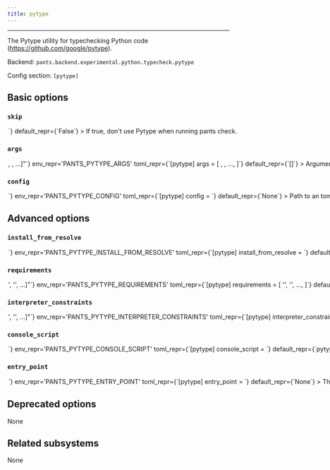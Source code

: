 ```yaml
---
title: pytype
---
```



---

The Pytype utility for typechecking Python code (https://github.com/google/pytype).

Backend: <span className="color--primary">`pants.backend.experimental.python.typecheck.pytype`</span>

Config section: <span className="color--primary">`[pytype]`</span>

<span className={styles.options}>

## Basic options

### `skip`

<Option
  cli_repr={`--[no-]pytype-skip`}
  env_repr='PANTS_PYTYPE_SKIP'
  toml_repr={`[pytype]
skip = <bool>`}
  default_repr={`False`}
>

If true, don&#x27;t use Pytype when running `pants check`.

</Option>

### `args`

<Option
  cli_repr={`--pytype-args="[<shell_str>, <shell_str>, ...]"`}
  env_repr='PANTS_PYTYPE_ARGS'
  toml_repr={`[pytype]
args = [
    <shell_str>,
    <shell_str>,
    ...,
]`}
  default_repr={`[]`}
>

Arguments to pass directly to Pytype, e.g. `--pytype-args='--version'`.

</Option>

### `config`

<Option
  cli_repr={`--pytype-config=<file_option>`}
  env_repr='PANTS_PYTYPE_CONFIG'
  toml_repr={`[pytype]
config = <file_option>`}
  default_repr={`None`}
>

Path to an toml config file understood by Pytype (https://github.com/google/pytype#config-file).

</Option>

## Advanced options

### `install_from_resolve`

<Option
  cli_repr={`--pytype-install-from-resolve=<str>`}
  env_repr='PANTS_PYTYPE_INSTALL_FROM_RESOLVE'
  toml_repr={`[pytype]
install_from_resolve = <str>`}
  default_repr={`None`}
>

If specified, install the tool using the lockfile for this named resolve.

This resolve must be defined in `[python].resolves`, as described in https://www.pantsbuild.org/v2.19/docs/python-third-party-dependencies#user-lockfiles.

The resolve&#x27;s entire lockfile will be installed, unless specific requirements are listed via the `requirements` option, in which case only those requirements will be installed. This is useful if you don&#x27;t want to invalidate the tool&#x27;s outputs when the resolve incurs changes to unrelated requirements.

If unspecified, and the `lockfile` option is unset, the tool will be installed using the default lockfile shipped with Pants.

If unspecified, and the `lockfile` option is set, the tool will use the custom `pytype` &#x22;tool lockfile&#x22; generated from the `version` and `extra_requirements` options. But note that this mechanism is deprecated.

</Option>

### `requirements`

<Option
  cli_repr={`--pytype-requirements="['<str>', '<str>', ...]"`}
  env_repr='PANTS_PYTYPE_REQUIREMENTS'
  toml_repr={`[pytype]
requirements = [
    '<str>',
    '<str>',
    ...,
]`}
  default_repr={`[]`}
>

If `install_from_resolve` is specified, install these requirements, at the versions provided by the specified resolve&#x27;s lockfile.

Values can be pip-style requirements (e.g., `tool` or `tool==1.2.3` or `tool>=1.2.3`), or addresses of `python_requirement` targets (or targets that generate or depend on `python_requirement` targets).

The lockfile will be validated against the requirements - if a lockfile doesn&#x27;t provide the requirement (at a suitable version, if the requirement specifies version constraints) Pants will error.

If unspecified, install the entire lockfile.

</Option>

### `interpreter_constraints`

<Option
  cli_repr={`--pytype-interpreter-constraints="['<str>', '<str>', ...]"`}
  env_repr='PANTS_PYTYPE_INTERPRETER_CONSTRAINTS'
  toml_repr={`[pytype]
interpreter_constraints = [
    '<str>',
    '<str>',
    ...,
]`}
  default_repr={`[\n  "CPython>=3.7,<3.10"\n]`}
>

Python interpreter constraints for this tool.

</Option>

### `console_script`

<Option
  cli_repr={`--pytype-console-script=<str>`}
  env_repr='PANTS_PYTYPE_CONSOLE_SCRIPT'
  toml_repr={`[pytype]
console_script = <str>`}
  default_repr={`pytype`}
>

The console script for the tool. Using this option is generally preferable to (and mutually exclusive with) specifying an `--entry-point` since console script names have a higher expectation of staying stable across releases of the tool. Usually, you will not want to change this from the default.

</Option>

### `entry_point`

<Option
  cli_repr={`--pytype-entry-point=<str>`}
  env_repr='PANTS_PYTYPE_ENTRY_POINT'
  toml_repr={`[pytype]
entry_point = <str>`}
  default_repr={`None`}
>

The entry point for the tool. Generally you only want to use this option if the tool does not offer a `--console-script` (which this option is mutually exclusive with). Usually, you will not want to change this from the default.

</Option>

## Deprecated options

None

## Related subsystems

None

</span>
